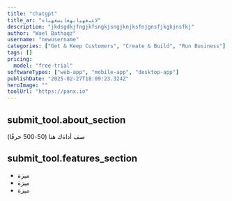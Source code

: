 ---
title: "chatgpt"
title_ar: "ﻻعبعهيابهعايسعهباه"
description: "jkdsgdkjfngjkfsngkjsngjknjksfnjgnsfjkgkjnsfkj"
author: "Wael Bathaqz"
username: "newusername"
categories: ["Get & Keep Customers", "Create & Build", "Run Business"]
tags: []
pricing:
  model: "free-trial"
softwareTypes: ["web-app", "mobile-app", "desktop-app"]
publishDate: "2025-02-27T18:09:23.324Z"
heroImage: ""
toolUrl: "https://panx.io"
---
## submit_tool.about_section
صف أداةك هنا (50-500 حرفًا)

## submit_tool.features_section
- ميزة
- ميزة
- ميزة
